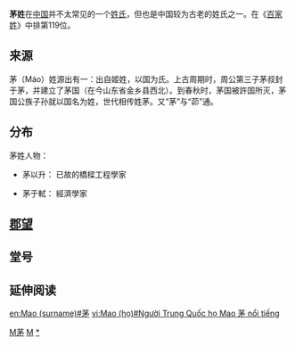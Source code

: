 {{Unreferenced|time=2020-07-28T06:44:08+00:00}}
{{姓氏
|姓氏=茅
|繁體=茅
|簡體=茅
|拼音=Máo
|中国大陆=Mao
|台湾=Mao
|香港=Mau
|澳门=Mao
|新加坡=
|马来西亚=
|越南=Mao
|韩国=
|反切=
|同音字=
|堂号=
|郡望=[[东海郡|东海郡]]
}}

'''茅姓'''在[[中国|中国]]并不太常见的一个[[姓氏|姓氏]]，但也是中国较为古老的姓氏之一。在《[[百家姓|百家姓]]》中排第119位。

==来源==
茅（Máo）姓源出有一：出自姬姓，以国为氏。上古周期时，周公第三子茅叔封于茅，并建立了茅国（在今山东省金乡县西北）。到春秋时，茅国被許国所灭，茅国公族子孙就以国名为姓，世代相传姓茅。又“茅”与“茆”通。

==分布==

茅姓人物：

* 茅以升： 已故的橋樑工程學家

* 茅于軾： 經濟學家

==[[郡望|郡望]]==

==堂号==

== 延伸阅读 ==
{{Wikisource further reading}}
{{姓氏小作品}}

[[Category:罕見或停用漢姓|M茅]]
[[Category:漢姓|M]]
[[Category:茅姓|*]]
[[en:Mao_(surname)#茅|en:Mao (surname)#茅]]
[[vi:Mao_(họ)#Người_Trung_Quốc_họ_Mao_茅_nổi_tiếng|vi:Mao (họ)#Người Trung Quốc họ Mao 茅 nổi tiếng]]